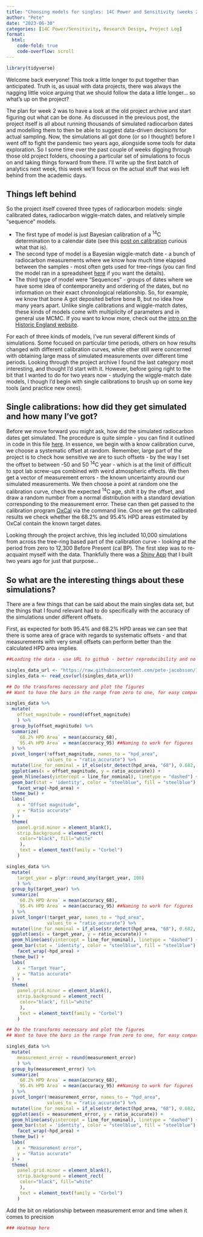 ```yaml
---
title: "Choosing models for singles: 14C Power and Sensitivity (weeks 2-3)"
author: "Pete"
date: "2023-06-30"
categories: [14C Power/Sensitivity, Research Design, Project Log]
format: 
  html: 
    code-fold: true
    code-overflow: scroll
---
```


```r
library(tidyverse)
```

Welcome back everyone! This took a little longer to put together than anticipated. Truth is, as usual with data projects, there was always the nagging little voice arguing that we should follow the data a little longer... so what's up on the project?

The plan for week 2 was to have a look at the old project archive and start figuring out what can be done. As discussed in the previous post, the project itself is all about running thousands of simulated radiocarbon dates and modelling them to then be able to suggest data-driven decisions for actual sampling. Now, the simulations all got done (or so I thought!) before I went off to fight the pandemic two years ago, alongside some tools for data exploration. So I some time over the past couple of weeks digging through those old project folders, choosing a particular set of simulations to focus on and taking things forward from there. I'll write up the first batch of analytics next week, this week we'll focus on the actual stuff that was left behind from the academic days.

## Things left behind
So the project itself covered three types of radiocarbon models: single calibrated dates, radiocarbon wiggle-match dates, and relatively simple "sequence" models. 

* The first type of model is just Bayesian calibration of a ^14^C determination to a calendar date (see this [post on calibration](https://c14.arch.ox.ac.uk/calibration.html) curious what that is). 
* The second type of model is a Bayesian wiggle-match date - a bunch of radiocarbon measurements where we know how much time elapsed between the samples - most often gets used for tree-rings (you can find the model ran in a spreadsheet [here](https://chrono.qub.ac.uk/blaauw/) if you want the details).
* The third type of model were "Sequences" - groups of dates where we have some idea of contemporaneity and ordering of the dates, but no information on their exact chronological relationship. So, for example, we know that bone A got deposited before bone B, but no idea how many years apart. Unlike single calibrations and wiggle-match dates, these kinds of models come with multiplicity of parameters and in general use MCMC. If you want to know more, check out the [intro on the Historic England website](https://historicengland.org.uk/images-books/publications/radiocarbon-dating-chronological-modelling/bayesian-chronological-modelling/).

For each of three kinds of models, I've run several different kinds of simulations. Some focused on particular time periods, others on how results changed with different calibration curves, while other still were concerned with obtaining large mass of simulated measurements over different time periods. Looking through the project archive I found the last category most interesting, and thought I'd start with it. However, before going right to the bit that I wanted to do for two years now - studying the wiggle-match date models, I though I'd begin with single calibrations to brush up on some key tools (and practice new ones).


## Single calibrations: how did they get simulated and how many I've got?
Before we move forward you might ask, how did the simulated radiocarbon dates get simulated. The procedure is quite simple - you can find it outlined in code in this file [here](https://github.com/pete-jacobsson/14C-power-sensitivity/blob/main/notebook_001_singles_simulate_compare.rmd). In essence, we begin with a know calibration curve, we choose a systematic offset at random. Remember, large part of the project is to check how sensitive we are to such offsets - by the way I set the offset to between -50 and 50 ^14^C year - which is at the limit of difficult to spot lab screw-ups combined with weird atmospheric effects. We then get a vector of measurement errors - the known uncertainty around our simulated measurements. We then choose a point at random one the calibration curve, check the expected ^14^C age, shift it by the offset, and draw a random number from a normal distribution with a standard deviation corresponding to the measurement error. These can then get passed to the calibration program [OxCal](https://c14.arch.ox.ac.uk/oxcal.html#program) via the command line. Once we get the calibrated results we check whether the 68.2% and 95.4% HPD areas estimated by OxCal contain the known target dates.

Looking through the project archive, this leg included 10,000 simulations from across the tree-ring based part of the calibration curve - looking at the period from zero to 12,300 Before Present (cal BP). The first step was to re-acquaint myself with the data. Thankfully there was a [Shiny App](https://github.com/pete-jacobsson/14C-power-sensitivity/tree/main/sensitivity_shiny) that I built two years ago for just that purpose...


## So what are the interesting things about these simulations?
There are a few things that can be said about the main singles data set, but the things that I found relevant had to do specifically with the accuracy of the simulations under different offsets. 

First, as expected for both 95.4% and 68.2% HPD areas we can see that there is some area of grace with regards to systematic offsets - and that measurements with very small offsets can perform better than the calculated HPD area implies. 
```r
##Loading the data - use URL to github - better reproducibility and no duplication.

singles_data_url <- "https://raw.githubusercontent.com/pete-jacobsson/14C-power-sensitivity/main/simulation_results/singles_011_results.csv"   ##Thank you to https://lokraj.me/post/download-github-data/ for the tutorial!
singles_data <- read_csv(url(singles_data_url))

```
```r
## Do the transforms necessary and plot the figures
## Want to have the bars in the range from zero to one, for easy compare with HPD areas

singles_data %>%
  mutate(
    offset_magnitude = round(offset_magnitude)
    ) %>%
  group_by(offset_magnitude) %>%
  summarize(
    `68.2% HPD Area` = mean(accuracy_68),
    `95.4% HPD Area` = mean(accuracy_95) ##Naming to work for figures
  ) %>%
  pivot_longer(!offset_magnitude, names_to = "hpd_area", 
               values_to = "ratio_accurate") %>%
  mutate(line_for_nominal = if_else(str_detect(hpd_area, "68"), 0.682, 0.954)) %>%
  ggplot(aes(x = offset_magnitude, y = ratio_accurate)) +
  geom_hline(aes(yintercept = line_for_nominal), linetype = "dashed") +
  geom_bar(stat = 'identity', color = "steelblue", fill = "steelblue") +
    facet_wrap(~hpd_area) +
  theme_bw() +
  labs(
    x = "Offset magnitude",
    y = "Ratio accurate"
  ) +
  theme(
    panel.grid.minor = element_blank(),
    strip.background = element_rect(
     color="black", fill="white"
     ),
     text = element_text(family = "Corbel")
    )
```

```r
singles_data %>%
  mutate(
    target_year = plyr::round_any(target_year, 100)
    ) %>%
  group_by(target_year) %>%
  summarize(
    `68.2% HPD Area` = mean(accuracy_68),
    `95.4% HPD Area` = mean(accuracy_95) ##Naming to work for figures
  ) %>%
  pivot_longer(!target_year, names_to = "hpd_area", 
               values_to = "ratio_accurate") %>%
  mutate(line_for_nominal = if_else(str_detect(hpd_area, "68"), 0.682, 0.954)) %>%
  ggplot(aes(x = target_year, y = ratio_accurate)) +
  geom_hline(aes(yintercept = line_for_nominal), linetype = "dashed") +
  geom_bar(stat = 'identity', color = "steelblue", fill = "steelblue") +
    facet_wrap(~hpd_area) +
  theme_bw() +
  labs(
    x = "Target Year",
    y = "Ratio accurate"
  ) +
  theme(
    panel.grid.minor = element_blank(),
    strip.background = element_rect(
     color="black", fill="white"
     ),
     text = element_text(family = "Corbel")
    )
```


```r
## Do the transforms necessary and plot the figures
## Want to have the bars in the range from zero to one, for easy compare with HPD areas

singles_data %>%
  mutate(
    measurement_error = round(measurement_error)
    ) %>%
  group_by(measurement_error) %>%
  summarize(
    `68.2% HPD Area` = mean(accuracy_68),
    `95.4% HPD Area` = mean(accuracy_95) ##Naming to work for figures
  ) %>%
  pivot_longer(!measurement_error, names_to = "hpd_area", 
               values_to = "ratio_accurate") %>%
  mutate(line_for_nominal = if_else(str_detect(hpd_area, "68"), 0.682, 0.954)) %>%
  ggplot(aes(x = measurement_error, y = ratio_accurate)) +
  geom_hline(aes(yintercept = line_for_nominal), linetype = "dashed") +
  geom_bar(stat = 'identity', color = "steelblue", fill = "steelblue") +
    facet_wrap(~hpd_area) +
  theme_bw() +
  labs(
    x = "Measurement error",
    y = "Ratio accurate"
  ) +
  theme(
    panel.grid.minor = element_blank(),
    strip.background = element_rect(
     color="black", fill="white"
     ),
     text = element_text(family = "Corbel")
    )
```



Add the bit on relationship between measurement error and time when it comes to precision


```r
### Heatmap here
```

